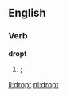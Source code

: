 ==English==

===Verb===
'''dropt'''

# {{en-past of|drop|nodot=1}}; {{obsolete spelling of|dropped|lang=en|nocap=1}}


[[li:dropt]]
[[nl:dropt]]